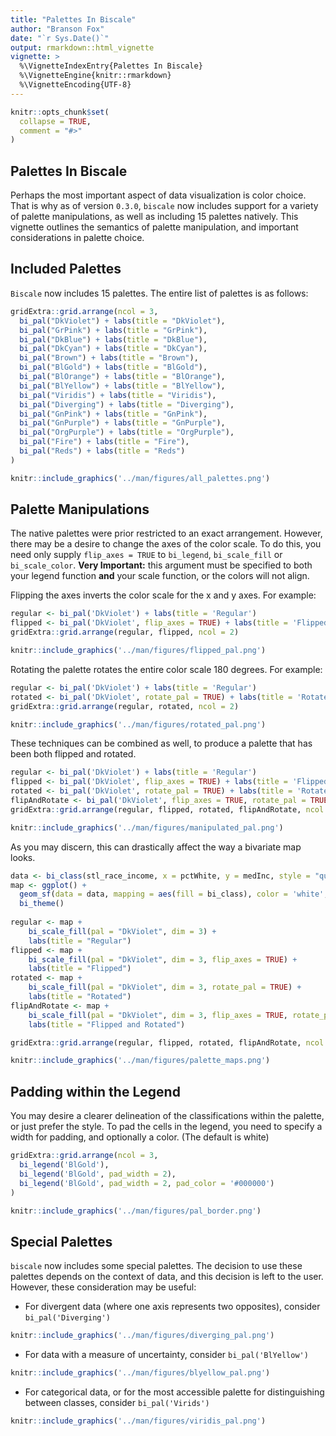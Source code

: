 ```yaml
---
title: "Palettes In Biscale"
author: "Branson Fox"
date: "`r Sys.Date()`"
output: rmarkdown::html_vignette
vignette: >
  %\VignetteIndexEntry{Palettes In Biscale}
  %\VignetteEngine{knitr::rmarkdown}
  %\VignetteEncoding{UTF-8}
---
```


```r
knitr::opts_chunk$set(
  collapse = TRUE,
  comment = "#>"
)
```

## Palettes In Biscale
Perhaps the most important aspect of data visualization is color choice. That is why as of version `0.3.0`, `biscale` now includes support for a variety of palette manipulations, as well as including 15 palettes natively. This vignette outlines the semantics of palette manipulation, and important considerations in palette choice.

## Included Palettes
`Biscale` now includes 15 palettes. The entire list of palettes is as follows:

```r
gridExtra::grid.arrange(ncol = 3,
  bi_pal("DkViolet") + labs(title = "DkViolet"),
  bi_pal("GrPink") + labs(title = "GrPink"),
  bi_pal("DkBlue") + labs(title = "DkBlue"),
  bi_pal("DkCyan") + labs(title = "DkCyan"),
  bi_pal("Brown") + labs(title = "Brown"),
  bi_pal("BlGold") + labs(title = "BlGold"),
  bi_pal("BlOrange") + labs(title = "BlOrange"),
  bi_pal("BlYellow") + labs(title = "BlYellow"),
  bi_pal("Viridis") + labs(title = "Viridis"),
  bi_pal("Diverging") + labs(title = "Diverging"),
  bi_pal("GnPink") + labs(title = "GnPink"),
  bi_pal("GnPurple") + labs(title = "GnPurple"),
  bi_pal("OrgPurple") + labs(title = "OrgPurple"),
  bi_pal("Fire") + labs(title = "Fire"),
  bi_pal("Reds") + labs(title = "Reds")
)
```
```r
knitr::include_graphics('../man/figures/all_palettes.png')
```

## Palette Manipulations
The native palettes were prior restricted to an exact arrangement. However, there may be a desire to change the axes of the color scale. To do this, you need only supply `flip_axes = TRUE` to `bi_legend`, `bi_scale_fill` or `bi_scale_color`. **Very Important:** this argument must be specified to both your legend function **and** your scale function, or the colors will not align.

Flipping the axes inverts the color scale for the x and y axes. For example:

```r
regular <- bi_pal('DkViolet') + labs(title = 'Regular')
flipped <- bi_pal('DkViolet', flip_axes = TRUE) + labs(title = 'Flipped')
gridExtra::grid.arrange(regular, flipped, ncol = 2)
```
```r
knitr::include_graphics('../man/figures/flipped_pal.png')
```

Rotating the palette rotates the entire color scale 180 degrees. For example:
```r
regular <- bi_pal('DkViolet') + labs(title = 'Regular')
rotated <- bi_pal('DkViolet', rotate_pal = TRUE) + labs(title = 'Rotated')
gridExtra::grid.arrange(regular, rotated, ncol = 2)
```
```r
knitr::include_graphics('../man/figures/rotated_pal.png')
```

These techniques can be combined as well, to produce a palette that has been both flipped and rotated.
```r
regular <- bi_pal('DkViolet') + labs(title = 'Regular')
flipped <- bi_pal('DkViolet', flip_axes = TRUE) + labs(title = 'Flipped')
rotated <- bi_pal('DkViolet', rotate_pal = TRUE) + labs(title = 'Rotated')
flipAndRotate <- bi_pal('DkViolet', flip_axes = TRUE, rotate_pal = TRUE) + labs(title = 'Flipped and Rotated')
gridExtra::grid.arrange(regular, flipped, rotated, flipAndRotate, ncol = 2)
```
```r
knitr::include_graphics('../man/figures/manipulated_pal.png')
```

As you may discern, this can drastically affect the way a bivariate map looks.

```r
data <- bi_class(stl_race_income, x = pctWhite, y = medInc, style = "quantile", dim = 3)
map <- ggplot() +
  geom_sf(data = data, mapping = aes(fill = bi_class), color = 'white', size = 0.1, show.legend = FALSE) +
  bi_theme()
  
regular <- map +
    bi_scale_fill(pal = "DkViolet", dim = 3) +
    labs(title = "Regular")
flipped <- map +
    bi_scale_fill(pal = "DkViolet", dim = 3, flip_axes = TRUE) +
    labs(title = "Flipped")
rotated <- map +
    bi_scale_fill(pal = "DkViolet", dim = 3, rotate_pal = TRUE) +
    labs(title = "Rotated")
flipAndRotate <- map +
    bi_scale_fill(pal = "DkViolet", dim = 3, flip_axes = TRUE, rotate_pal = TRUE) +
    labs(title = "Flipped and Rotated")    

gridExtra::grid.arrange(regular, flipped, rotated, flipAndRotate, ncol = 2)
```
```r
knitr::include_graphics('../man/figures/palette_maps.png')
```

## Padding within the Legend

You may desire a clearer delineation of the classifications within the palette, or just prefer the style. To pad the cells in the legend, you need to specify a width for padding, and optionally a color. (The default is white)

```r
gridExtra::grid.arrange(ncol = 3,
  bi_legend('BlGold'),
  bi_legend('BlGold', pad_width = 2),
  bi_legend('BlGold', pad_width = 2, pad_color = '#000000')
)
```
```r
knitr::include_graphics('../man/figures/pal_border.png')
```

## Special Palettes
`biscale` now includes some special palettes. The decision to use these palettes depends on the context of data, and this decision is left to the user. However, these consideration may be useful:

* For divergent data (where one axis represents two opposites), consider `bi_pal('Diverging')`
```r
knitr::include_graphics('../man/figures/diverging_pal.png')
```

* For data with a measure of uncertainty, consider `bi_pal('BlYellow')`
```r
knitr::include_graphics('../man/figures/blyellow_pal.png')
```

* For categorical data, or for the most accessible palette for distinguishing between classes, consider `bi_pal('Virids')`
```r
knitr::include_graphics('../man/figures/viridis_pal.png')
```
